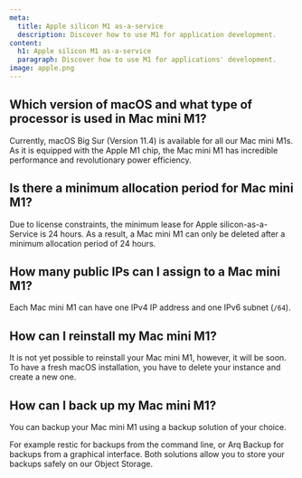 ```yaml
---
meta:
  title: Apple silicon M1 as-a-service
  description: Discover how to use M1 for application development.
content:
  h1: Apple silicon M1 as-a-service
  paragraph: Discover how to use M1 for applications' development.
image: apple.png
---
```


## Which version of macOS and what type of processor is used in Mac mini M1?

Currently, macOS Big Sur (Version 11.4) is available for all our Mac mini M1s. As it is equipped with the Apple M1 chip, the Mac mini M1 has incredible performance and revolutionary power efficiency.

## Is there a minimum allocation period for Mac mini M1?
Due to license constraints, the minimum lease for Apple silicon-as-a-Service is 24 hours. 
As a result, a Mac mini M1 can only be deleted after a minimum allocation period of 24 hours.

## How many public IPs can I assign to a Mac mini M1?
Each Mac mini M1 can have one IPv4 IP address and one IPv6 subnet (`/64`).

## How can I reinstall my Mac mini M1?
It is not yet possible to reinstall your Mac mini M1, however, it will be soon. 
To have a fresh macOS installation, you have to delete your instance and create a new one.

## How can I back up my Mac mini M1?
You can backup your Mac mini M1 using a backup solution of your choice. 

For example restic for backups from the command line, or Arq Backup for backups from a graphical interface. Both solutions allow you to store your backups safely on our Object Storage.
